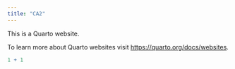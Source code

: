 ---
title: "CA2"
---

This is a Quarto website.

To learn more about Quarto websites visit <https://quarto.org/docs/websites>.

```{r}
1 + 1
```
